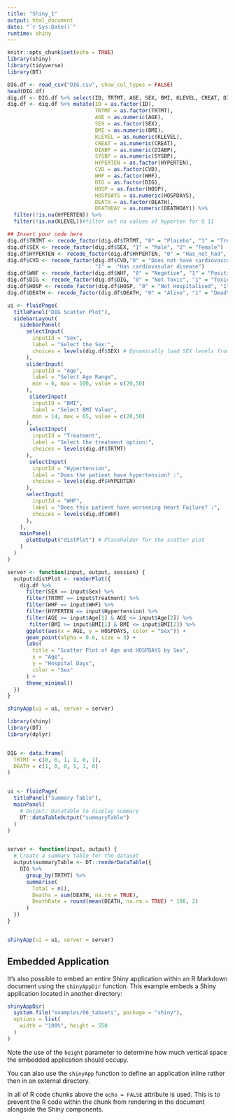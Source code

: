 ```yaml
---
title: "Shiny_1"
output: html_document
date: "`r Sys.Date()`"
runtime: shiny
---
```


```r
knitr::opts_chunk$set(echo = TRUE) 
library(shiny)
library(tidyverse)
library(DT)
```

```r
DIG.df <- read_csv("DIG.csv", show_col_types = FALSE)
head(DIG.df)
dig.df <- DIG.df %>% select(ID, TRTMT, AGE, SEX, BMI, KLEVEL, CREAT, DIABP, SYSBP, HYPERTEN, CVD, WHF, DIG, HOSP, HOSPDAYS, DEATH, DEATHDAY)
dig.df <- dig.df %>% mutate(ID = as.factor(ID), 
                            TRTMT = as.factor(TRTMT),
                            AGE = as.numeric(AGE),
                            SEX = as.factor(SEX),
                            BMI = as.numeric(BMI),
                            KLEVEL = as.numeric(KLEVEL),
                            CREAT = as.numeric(CREAT),
                            DIABP = as.numeric(DIABP),
                            SYSBP = as.numeric(SYSBP), 
                            HYPERTEN = as.factor(HYPERTEN),
                            CVD = as.factor(CVD),
                            WHF = as.factor(WHF),
                            DIG = as.factor(DIG),
                            HOSP = as.factor(HOSP),
                            HOSPDAYS = as.numeric(HOSPDAYS),
                            DEATH = as.factor(DEATH),
                            DEATHDAY = as.numeric(DEATHDAY)) %>%
  filter(!is.na(HYPERTEN)) %>%
  filter(!is.na(KLEVEL))#filter out na values of hyperten for Q 11

## Insert your code here
dig.df$TRTMT <- recode_factor(dig.df$TRTMT, "0" = "Placebo", "1" = "Treatment")
dig.df$SEX <- recode_factor(dig.df$SEX, "1" = "Male", "2" = "Female")
dig.df$HYPERTEN <- recode_factor(dig.df$HYPERTEN, "0" = "Has_not_had", "1" = "Has_had")
dig.df$CVD <- recode_factor(dig.df$CVD,"0" = "Does not have cardiovascular disease", 
                            "1" =  "Has cardiovasular disease")
dig.df$WHF <- recode_factor(dig.df$WHF, "0" = "Negative", "1" = "Positive")
dig.df$DIG <- recode_factor(dig.df$DIG, "0" = "Not Toxic", "1" = "Toxic")
dig.df$HOSP <- recode_factor(dig.df$HOSP, "0" = "Not Hospitalised", "1" = "Hospitalised")
dig.df$DEATH <- recode_factor(dig.df$DEATH, "0" = "Alive", "1" = "Dead")
```


```r
ui <- fluidPage(
  titlePanel("DIG Scatter Plot"),
  sidebarLayout(
    sidebarPanel(
      selectInput(
        inputId = "Sex",
        label = "Select the Sex:",
        choices = levels(dig.df$SEX) # Dynamically load SEX levels from the dataset
      ),
      sliderInput(
        inputId = "Age",
        label = "Select Age Range",
        min = 0, max = 100, value = c(20,50)
      ),
       sliderInput(
        inputId = "BMI",
        label = "Select BMI Value",
        min = 14, max = 65, value = c(20,50)
      ),
       selectInput(
        inputId = "Treatment",
        label = "Select the treatment option:",
        choices = levels(dig.df$TRTMT) 
      ),
       selectInput(
        inputId = "Hypertension",
        label = "Does the patient have hypertension? :",
        choices = levels(dig.df$HYPERTEN) 
      ),
      selectInput(
        inputId = "WHF",
        label = "Does this patient have worsening Heart Failure? :",
        choices = levels(dig.df$WHF) 
      ),
    ),
    mainPanel(
      plotOutput("distPlot") # Placeholder for the scatter plot
    )
  )
)

server <- function(input, output, session) {
  output$distPlot <- renderPlot({
    dig.df %>% 
      filter(SEX == input$Sex) %>% 
      filter(TRTMT == input$Treatment) %>% 
      filter(WHF == input$WHF) %>% 
      filter(HYPERTEN == input$Hypertension) %>% 
      filter(AGE >= input$Age[1] & AGE <= input$Age[2]) %>%
       filter(BMI >= input$BMI[1] & BMI <= input$BMI[2]) %>%
      ggplot(aes(x = AGE, y = HOSPDAYS, color = "Sex")) +
      geom_point(alpha = 0.6, size = 3) +
      labs(
        title = "Scatter Plot of Age and HOSPDAYS by Sex",
        x = "Age",
        y = "Hospital Days",
        color = "Sex"
      ) +
      theme_minimal()
  })
}

shinyApp(ui = ui, server = server)


```

```r

library(shiny)
library(DT)
library(dplyr)


DIG <- data.frame(
  TRTMT = c(0, 0, 1, 1, 0, 1),
  DEATH = c(1, 0, 0, 1, 1, 0)
)


ui <- fluidPage(
  titlePanel("Summary Table"),
  mainPanel(
    # Output: DataTable to display summary
    DT::dataTableOutput("summaryTable")
  )
)


server <- function(input, output) {
  # Create a summary table for the dataset
  output$summaryTable <- DT::renderDataTable({
    DIG %>%
      group_by(TRTMT) %>%
      summarise(
        Total = n(),
        Deaths = sum(DEATH, na.rm = TRUE),
        DeathRate = round(mean(DEATH, na.rm = TRUE) * 100, 2)
      )
  })
}


shinyApp(ui = ui, server = server)


```

## Embedded Application

It's also possible to embed an entire Shiny application within an R Markdown document using the `shinyAppDir` function. This example embeds a Shiny application located in another directory:

```r
shinyAppDir(
  system.file("examples/06_tabsets", package = "shiny"),
  options = list(
    width = "100%", height = 550
  )
)
```

Note the use of the `height` parameter to determine how much vertical space the embedded application should occupy.

You can also use the `shinyApp` function to define an application inline rather then in an external directory.

In all of R code chunks above the `echo = FALSE` attribute is used. This is to prevent the R code within the chunk from rendering in the document alongside the Shiny components.



